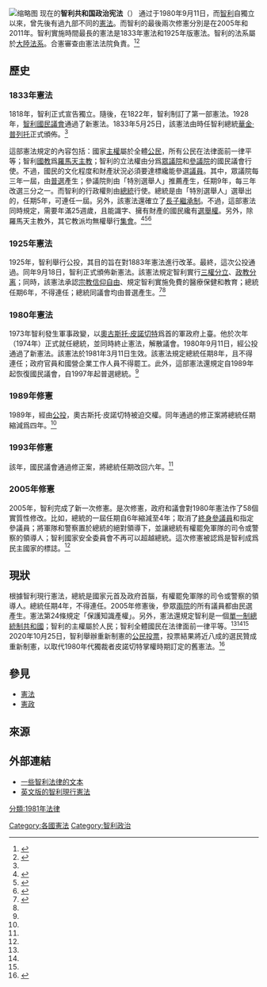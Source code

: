 [[File:Constitución_Política_de_la_República_de_Chile_1980.jpg|缩略图]]
现在的'''智利共和国政治宪法'''（{{lang-es|Constitución Política de la República de Chile de 1980}}）
通过于1980年9月11日，而[[智利|智利]]自獨立以來，曾先後有過九部不同的[[憲法|憲法]]。而智利的最後兩次修憲分別是在2005年和2011年。智利實施時間最長的憲法是1833年憲法和1925年版憲法。智利的法系屬於[[大陸法系|大陸法系]]。合憲審查由憲法法院負責。<ref>{{Cite web|url=http://www.tbtmap.cn/portal/contents/channel_2125/2009/0622/76411/content_76411.jsf?ztid=2173|title=智利的立法概況|language=zh-hans|deadurl=yes|archiveurl=https://web.archive.org/web/20140803093545/http://www.tbtmap.cn/portal/contents/channel_2125/2009/0622/76411/content_76411.jsf?ztid=2173|archivedate=2014年8月3日|df=}}</ref><ref name=WIP>{{Cite web|url=http://www.wipo.int/wipolex/zh/details.jsp?id=794|title=智利共和国政治宪法|accessdate=2014-06-20|archive-date=2016-03-04|archive-url=https://web.archive.org/web/20160304105644/http://www.wipo.int/wipolex/zh/details.jsp?id=794|dead-url=no}}</ref>

==歷史==
===1833年憲法===
1818年，智利正式宣告獨立。隨後，在1822年，智利制訂了第一部憲法。1928年，[[智利國民議會|智利國民議會]]通過了新憲法。1833年5月25日，該憲法由時任智利總統[[華金·普列托|華金·普列托]]正式頒佈。<ref name=ZL/>

這部憲法規定的內容包括：國家[[主權|主權]]屬於全體[[公民|公民]]，所有公民在法律面前一律平等；智利[[國教|國教]]爲[[羅馬天主教|羅馬天主教]]；智利的立法權由分爲[[眾議院|眾議院]]和[[參議院|參議院]]的國民議會行使。不過，國民的文化程度和財產狀況必須要達標纔能參選[[議員|議員]]。其中，眾議院每三年一屆，由[[普選|普選]]產生；參議院則由「特別選舉人」推薦產生，任期9年，每三年改選三分之一。而智利的行政權則由[[智利總統|總統]]行使。總統是由「特別選舉人」選舉出的，任期5年，可連任一屆。另外，該憲法還確立了[[長子繼承制|長子繼承制]]。不過，這部憲法同時規定，需要年滿25週歲，且能識字、擁有財產的國民纔有[[選舉權|選舉權]]。另外，除羅馬天主教外，其它教派均無權舉行[[集會|集會]]。<ref name=ZL>{{cite web|url=http://www.scspc.gov.cn/html/zls_80/gwyh_86/nanmeizhou_South_America/2009/0626/48171.html|title=智利|language=zh-hans|accessdate=2014-06-20|archive-date=2016-03-04|archive-url=https://web.archive.org/web/20160304205724/http://www.scspc.gov.cn/html/zls_80/gwyh_86/nanmeizhou_South_America/2009/0626/48171.html|dead-url=no}}</ref><ref>{{Cite web|url=http://www.zsbeike.com/index.php?m=content&c=zhuanye&a=show_qw&id=41922793|title=智利1883年憲法|3=|language=zh-hans|access-date=2014-06-20|archive-date=2020-04-01|archive-url=https://web.archive.org/web/20200401083156/https://www.zsbeike.com/index.php?m=content&c=zhuanye&a=show_qw&id=41922793|dead-url=no}}</ref><ref>{{Cite web |url=http://www.globalcon.cn/Americas/AmericasOther/text/20080512/113811.shtml |title=英文版的智利現行憲法 |deadurl=yes |archiveurl=https://web.archive.org/web/20141107070555/http://www.globalcon.cn/Americas/AmericasOther/text/20080512/113811.shtml |archivedate=2014-11-07 }}</ref>

===1925年憲法===
1925年，智利舉行公投，其目的旨在對1883年憲法進行改革。最終，這次公投通過。同年9月18日，智利正式頒佈新憲法。該憲法規定智利實行[[三權分立|三權分立]]、[[政教分离|政教分离]]；同時，該憲法承認[[信仰自由|宗教信仰自由]]、規定智利實施免費的醫療保健和教育；總統任期6年，不得連任；總統同議會均由普選產生。<ref name="張孟仁">{{Cite web|url=http://www.taiwanncf.org.tw/ttforum/48/48-08.pdf|title=智利公民投票案例實踐解析|access-date=2014-06-20|archive-date=2021-08-03|archive-url=https://web.archive.org/web/20210803053316/http://www.taiwanncf.org.tw/ttforum/48/48-08.pdf|dead-url=no}}</ref><ref name=ZL/>

===1980年憲法===
1973年智利發生軍事政變，以[[奧古斯托·皮諾切特|奧古斯托·皮諾切特]]爲首的軍政府上臺。他於次年（1974年）正式就任總統，並同時終止憲法，解散議會。1980年9月11日，經公投通過了新憲法。該憲法於1981年3月11日生效。該憲法規定總統任期8年，且不得連任；政府官員和國營企業工作人員不得罷工。此外，這部憲法還規定自1989年起恢復國民議會，自1997年起普選總統。<ref name=ZL/>

===1989年修憲===
1989年，經由[[1988年智利公投|公投]]，奧古斯托·皮諾切特被迫交權。同年通過的修正案將總統任期縮減爲四年。<ref name=ZL/>

===1993年修憲===
該年，國民議會通過修正案，將總統任期改回六年。<ref name=ZL/>

===2005年修憲===
2005年，智利完成了新一次修憲。是次修憲，政府和議會對1980年憲法作了58個實質性修改。比如，總統的一屆任期自6年縮減至4年；取消了[[終身參議員|終身參議員]]和指定參議員；將軍隊和警察置於總統的絕對領導下，並讓總統有權罷免軍隊的司令或警察的領導人；智利國家安全委員會不再可以超越總統。這次修憲被認爲是智利成爲民主國家的標誌。<ref name="張孟仁"/>

==現狀==
根據智利現行憲法，總統是國家元首及政府首腦，有權罷免軍隊的司令或警察的領導人。總統任期4年，不得連任。2005年修憲後，參眾[[兩院制|兩院]]的所有議員都由民選產生。憲法第24條規定「保護知識產權」。另外，憲法還規定智利是一個[[單一制|單一制]][[總統制|總統制]][[共和國|共和國]]；智利的主權屬於人民；智利全體國民在法律面前一律平等。<ref name=WIP/><ref name="張孟仁"/><ref name=WIP/><br>
2020年10月25日，智利舉辦重新制憲的[[2020年智利全國公投|公民投票]]，投票結果將近八成的選民贊成重新制憲，以取代1980年代獨裁者皮諾切特掌權時期訂定的舊憲法。<ref>{{cite web |title=給我一部「砍掉重練」的反威權新憲法？智利通過的歷史性公投 |url=https://global.udn.com/global_vision/story/8662/4964820 |website=轉角國際 |accessdate=2020-10-26 |archive-date=2020-11-24 |archive-url=https://web.archive.org/web/20201124040837/https://global.udn.com/global_vision/story/8662/4964820 |dead-url=no }}</ref>

==參見==
*[[憲法|憲法]]
*[[憲政|憲政]]

==來源==
{{reflist}}

==外部連結==
{{wikisource|Constitution of Chile|智利憲法（英文版）}}
{{Wikisourcelang|es|Constitución Política de la República de Chile|智利憲法（西班牙語原版）}}
{{主題|政治}}
*[http://www.wipo.int/wipolex/zh/profile.jsp?code=CL 一些智利法律的文本]
*[https://web.archive.org/web/20141107070555/http://www.globalcon.cn/Americas/AmericasOther/text/20080512/113811.shtml 英文版的智利現行憲法]

{{美洲題目|憲法}}
{{Authority control}}

[[Category:各國憲法|Category:各國憲法]]
[[Category:智利政治|Category:智利政治]]
[[分類:1981年法律|分類:1981年法律]]